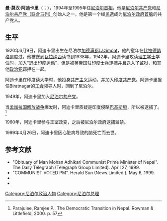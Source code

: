 {{expand|time=2015-10-09T13:30:10+00:00}}
{{Infobox Officeholder
|图像    = <!-- Use only free-licenced images which meet WP:NFCC -->Replace this image male.svg
|图像大小= 225px
|图像说明= 
|order1        = 
|office1       = [[尼泊尔首相|尼泊尔首相]]
|term_start1   = 1994年11月30日
|term_end1     = 1995年9月12日
|predecessor1  = [[吉瑞佳·普若萨德·柯伊拉腊|吉瑞佳·普若萨德·柯伊拉腊]]
|successor1    = [[谢尔·巴哈杜尔·德乌帕|谢尔·巴哈杜尔·德乌帕]]
|姓名    = 曼·莫汉·阿迪卡里
|原名    = 
|字      = 
|号      = 
|其他姓名= 
|性别    = 男
|籍贯    = 
|出生日期= 1920年6月9日
|出生地点= [[尼泊尔|尼泊尔]][[加德满都|加德满都]]Lazimpat
|逝世日期= 1999年4月26日
|逝世地点= 尼泊尔加德满都
|居处    = 
|政党    = [[尼泊尔共产党（联合马列）|尼泊尔共产党（联合马列）]]
|职业    = [[政治家|政治家]] 
|父母    = 
|配偶    = <!--{{marriage|姓名|}} -->
|子女    = 
|亲属    = 
|国籍    =  {{NPL}} 
|学历    = 
|母校    = 
|网站    = 
|签名    = 
|脚注    =
}}
'''曼·莫汉·阿迪卡里'''（{{lang-en|Man Mohan Adhikari}}；{{bd|1920年|6月9日|1999年|4月26日|catIdx=A}}），1994年至1995年任[[尼泊尔首相|尼泊尔首相]]，他是[[尼泊尔共产党|尼泊尔共产党]]和[[尼泊尔共产党（联合马列）|尼泊尔共产党（联合马列）]]创始人之一，他是第一个经[[民选|民选]]成为[[尼泊尔政府首脑列表|尼泊尔政府首脑]]的共产党人。

==生平==
1920年6月9日，阿迪卡里出生在尼泊尔[[加德满都|加德满都]]Lazimpat，他的童年在[[比拉德訥格爾|比拉德訥格爾]]度过，他被送到[[瓦拉纳西|瓦拉纳西]]读书到1938年，1942年，阿迪卡里攻读[[理工学士|理工学士]]学位时，加入“[[退出印度运动|退出印度运动]]”，但是被[[大英帝国|英帝国]]驻[[印度|印度]][[士兵|士兵]]逮捕并且送入了[[监狱|监狱]]，和其他[[政治犯|政治犯]]羁押在一起。

阿迪卡里在印度读大学时，他投身[[共产主义|共产主义]]运动，并加入[[印度共产党|印度共产党]]。阿迪卡里担任Biratnagar的[[工会|工会]]领导人时，回到了尼泊尔。

1949年，阿迪卡里加入[[尼泊尔共产党|尼泊尔共产党]]。

当[[孟加拉国解放战争|孟加拉国解放战争]]爆发时，阿迪卡里质疑是印度侵略[[巴基斯坦|巴基斯坦]]，所以被逮捕了。<ref>Parajulee, Ramjee P.. The Democratic Transition in Nepal. Rowman & Littlefield, 2000. p. 57</ref>

1960年，阿迪卡里参与王室政变，之后被尼泊尔政府逮捕监禁。

1999年4月26日，阿迪卡里因心脏病导致的脑死亡而去世。

==参考文献==
{{reflist}}
*"Obituary of Man Mohan Adhikari Communist Prime Minister of Nepal". The Daily Telegraph (Telegraph Group Limited). April 27, 1999. 
*"COMMUNIST VOTED PM". Herald Sun (News Limited.). May 6, 1999. 
*{{cite journal | language =zh-hans | author =徐扬 | title =《尼泊尔革命及相关思考》| journal =《现代国际关系》 | volume =第12期 | year = 2008年 | pages = | issn =000-6192 }}
*{{cite journal | language =zh-hans | author =徐扬 | title =《尼泊尔共产主义运动的发展及其特点》| journal =《当代世界社会主义问题》 | volume =第3期 | year = 2008年 | pages =第47-56页  | issn =1001-5574 }}


{{DEFAULTSORT:Man Mohan Adhikari}}
[[Category:尼泊尔政治人物|Category:尼泊尔政治人物]]
[[Category:尼泊尔总理|Category:尼泊尔总理]]